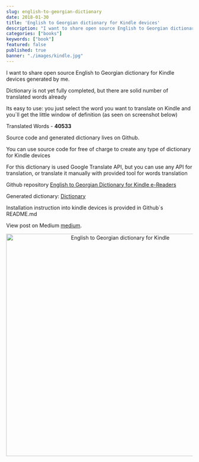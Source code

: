 ```yaml
---
slug: english-to-georgian-dictionary
date: 2018-01-30
title: 'English to Georgian dictionary for Kindle devices'
description: "I want to share open source English to Georgian dictionary for Kindle devices generated by me. Dictionary is not yet fully completed, but there are solid number of translated words already"
categories: ["books"]
keywords: ["book"]
featured: false
published: true
banner: "./images/kindle.jpg"
---
```


I want to share open source English to Georgian dictionary for Kindle devices generated by me.

Dictionary is not yet fully completed, but there are solid number of translated words already

Its easy to use: you just select the word you want to translate on Kindle and you`ll get the little window of definition (as seen on screenshot below)

Translated Words - **40533**

Source code and generated dictionary lives on Github.

You can use source code for free of charge to create any type of dictionary for Kindle devices

For this dictionary is used Google Translate API, but you can use any API for translation, or translate it manually with provided tool for words translation

Github repository
[English to Georgian Dictionary for Kindle e-Readers](https://github.com/shakogegia/english_georgian_dictionary_kindle)

Generated dictionary: [Dictionary](https://github.com/shakogegia/english_georgian_dictionary_kindle/releases/download/0.1/dict.mobi)

Installation instruction into kindle devices is provided in Github`s README.md

View post on Medium
[medium](https://medium.com/@shalva.gegia/%E1%83%94%E1%83%9C%E1%83%92%E1%83%9A%E1%83%98%E1%83%A1%E1%83%A3%E1%83%A0-%E1%83%A5%E1%83%90%E1%83%A0%E1%83%97%E1%83%A3%E1%83%9A%E1%83%98-%E1%83%9A%E1%83%94%E1%83%A5%E1%83%A1%E1%83%98%E1%83%99%E1%83%9D%E1%83%9C%E1%83%9D-%E1%83%A5%E1%83%98%E1%83%9C%E1%83%93%E1%83%9A%E1%83%98%E1%83%A1%E1%83%97%E1%83%95%E1%83%98%E1%83%A1-ac7a57469219).

<p align="center">
  <img height="600px" alt="English to Georgian dictionary for Kindle" src="./images/kindle-screenshot.png" />
</p>
